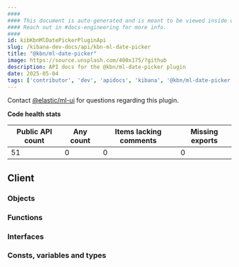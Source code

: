```yaml
---
####
#### This document is auto-generated and is meant to be viewed inside our experimental, new docs system.
#### Reach out in #docs-engineering for more info.
####
id: kibKbnMlDatePickerPluginApi
slug: /kibana-dev-docs/api/kbn-ml-date-picker
title: "@kbn/ml-date-picker"
image: https://source.unsplash.com/400x175/?github
description: API docs for the @kbn/ml-date-picker plugin
date: 2025-05-04
tags: ['contributor', 'dev', 'apidocs', 'kibana', '@kbn/ml-date-picker']
---
```




Contact [@elastic/ml-ui](https://github.com/orgs/elastic/teams/ml-ui) for questions regarding this plugin.

**Code health stats**

| Public API count  | Any count | Items lacking comments | Missing exports |
|-------------------|-----------|------------------------|-----------------|
| 51 | 0 | 0 | 0 |

## Client

### Objects
<DocDefinitionList data={kbnMlDatePickerObj.client.objects}/>

### Functions
<DocDefinitionList data={kbnMlDatePickerObj.client.functions}/>

### Interfaces
<DocDefinitionList data={kbnMlDatePickerObj.client.interfaces}/>

### Consts, variables and types
<DocDefinitionList data={kbnMlDatePickerObj.client.misc}/>

